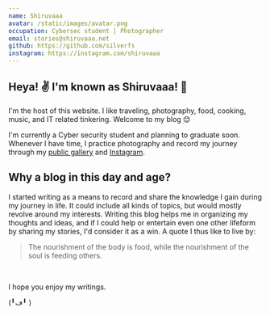 ```yaml
---
name: Shiruvaaa
avatar: /static/images/avatar.png
occupation: Cybersec student | Photographer
email: stories@shiruvaaa.net
github: https://github.com/silverfs
instagram: https://instagram.com/shiruvaaa
---
```


## Heya! ✌️ I'm known as Shiruvaaa! 🥸

I'm the host of this website. I like traveling, photography, food, cooking, music, and IT related tinkering. Welcome to my blog 😊

I'm currently a Cyber security student and planning to graduate soon. Whenever I have time, I practice photography and record my journey through my [public gallery](https://lychee.shiruvaaa.net) and [Instagram](https://instagram.com/shiruvaaa).

## Why a blog in this day and age?

I started writing as a means to record and share the knowledge I gain during my journey in life.
It could include all kinds of topics, but would mostly revolve around my interests.
Writing this blog helps me in organizing my thoughts and ideas, and if I could help or entertain even one other lifeform by sharing my stories, I'd consider it as a win. A quote I thus like to live by:

> The nourishment of the body is food, while the nourishment of the soul is feeding others.

<br />

I hope you enjoy my writings.

(╹ڡ╹ )
